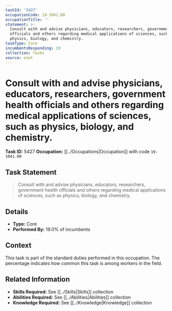 ```yaml
---
taskId: '5427'
occupationCode: 19-1041.00
occupationTitle: ''
statement: >-
  Consult with and advise physicians, educators, researchers, government health
  officials and others regarding medical applications of sciences, such as
  physics, biology, and chemistry.
taskType: Core
incumbentsResponding: 19
collection: Tasks
source: onet
---
```

# Consult with and advise physicians, educators, researchers, government health officials and others regarding medical applications of sciences, such as physics, biology, and chemistry.

**Task ID:** 5427
**Occupation:** [[../Occupations|Occupation]] with code `19-1041.00`

## Task Statement

> Consult with and advise physicians, educators, researchers, government health officials and others regarding medical applications of sciences, such as physics, biology, and chemistry.

## Details

- **Type:** Core
- **Performed By:** 19.0% of incumbents

## Context

This task is part of the standard duties performed in this occupation. The percentage indicates how common this task is among workers in the field.

## Related Information

- **Skills Required:** See [[../Skills|Skills]] collection
- **Abilities Required:** See [[../Abilities|Abilities]] collection
- **Knowledge Required:** See [[../Knowledge|Knowledge]] collection
